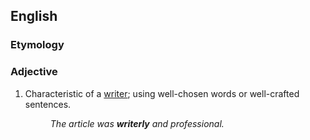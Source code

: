 ==English==

===Etymology===
{{suffix|en|writer|ly|id2=adjectival}}

===Adjective===
{{en-adj}}

# Characteristic of a [[writer]]; using well-chosen words or well-crafted sentences.
#: ''The article was '''writerly''' and professional.''
